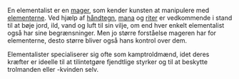 {{title:Elementalist}}
{{author:Laura Holmegaard}}
{{timestamp:2009-09-18T13:52:46Z}}
{{copyright:Elementalist}}
En elementalist er en [[mager]], som kender kunsten at manipulere med [[elementerne]]. Ved hjælp af [[håndtegn]], [[mana]] og [[rite|riter]] er vedkommende i stand til at bøje jord, ild, vand og luft til sin vilje, om end hver enkelt elementalist også har sine begrænsninger. Men jo større forståelse mageren har for elementerne, desto større bliver også hans kontrol over dem.

Elementalister specialiserer sig ofte som kamptroldmænd, idet deres kræfter er ideelle til at tilintetgøre fjendtlige styrker og til at beskytte trolmanden eller -kvinden selv.